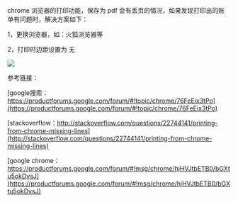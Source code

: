chrome 浏览器的打印功能，保存为 pdf 会有丢页的情况，如果发现打印出的账单有问题时，解决方案如下：

1，更换浏览器，如：火狐浏览器等

2，打印时边距设置为 无

![](https://dn-odum9helk.qbox.me/FkkOjFR2UNGPJ4aFeAI4Q4_TrJYq)

参考链接：

[google搜索：https://productforums.google.com/forum/#!topic/chrome/76FeEix3tPo](https://productforums.google.com/forum/#!topic/chrome/76FeEix3tPo)

[stackoverflow：http://stackoverflow.com/questions/22744141/printing-from-chrome-missing-lines](http://stackoverflow.com/questions/22744141/printing-from-chrome-missing-lines)

[google chrome：https://productforums.google.com/forum/#!msg/chrome/hjHVJtbETB0/bGXtu5okDvsJ](https://productforums.google.com/forum/#!msg/chrome/hjHVJtbETB0/bGXtu5okDvsJ)

